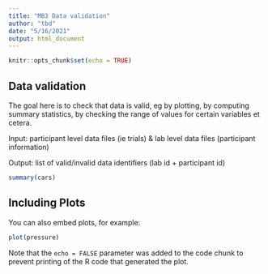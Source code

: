 ```yaml
---
title: "MB3 Data validation"
author: "tbd"
date: "5/16/2021"
output: html_document
---
```


```r
knitr::opts_chunk$set(echo = TRUE)
```

## Data validation

The goal here is to check that data is valid, eg by plotting, by computing summary statistics, by checking the range of values for certain variables et cetera. 

Input: participant level data files (ie trials) & lab level data files (participant information)

Output: list of valid/invalid data identifiers (lab id + participant id)

```r
summary(cars)
```

## Including Plots

You can also embed plots, for example:

```r
plot(pressure)
```

Note that the `echo = FALSE` parameter was added to the code chunk to prevent printing of the R code that generated the plot.
